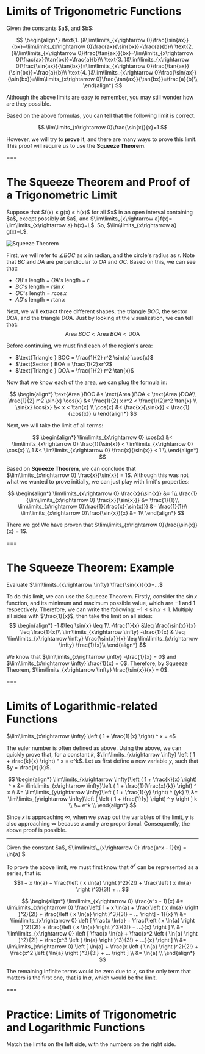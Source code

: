 # Limits of Trigonometric Functions

<Formula>
Given the constants $a$, and $b$:

$$
\begin{align*}
\text{1. }&\lim\limits_{x\rightarrow 0}\frac{\sin{ax}}{bx}=\lim\limits_{x\rightarrow 0}\frac{ax}{\sin{bx}}=\frac{a}{b}\\
\text{2. }&\lim\limits_{x\rightarrow 0}\frac{\tan{ax}}{bx}=\lim\limits_{x\rightarrow 0}\frac{ax}{\tan{bx}}=\frac{a}{b}\\
\text{3. }&\lim\limits_{x\rightarrow 0}\frac{\sin{ax}}{\tan{bx}}=\lim\limits_{x\rightarrow 0}\frac{\tan{ax}}{\sin{bx}}=\frac{a}{b}\\
\text{4. }&\lim\limits_{x\rightarrow 0}\frac{\sin{ax}}{\sin{bx}}=\lim\limits_{x\rightarrow 0}\frac{\tan{ax}}{\tan{bx}}=\frac{a}{b}\\ \end{align*}
$$

</Formula>

Although the above limits are easy to remember, you may still wonder how are they possible.

Based on the above formulas, you can tell that the following limit is correct.

$$
\lim\limits_{x\rightarrow 0}\frac{\sin{x}}{x}=1
$$

However, we will try to **prove** it, and there are many ways to prove this limit. This proof will require us to use the **Squeeze Theorem**.

===

# The Squeeze Theorem and Proof of a Trigonometric Limit

<Theorem title="Squeeze Theorem">
Suppose that $f(x) ≤ g(x) ≤ h(x)$ for all $x$ in an open interval containing $a$, except possibly at $a$, and $\lim\limits_{x\rightarrow a}f(x)= \lim\limits_{x\rightarrow a} h(x)=L$. So, $\lim\limits_{x\rightarrow a} g(x)=L$.

</Theorem>

![Squeeze Theorem](/materials/squeeze_theorem_proof.png "Squeeze Theorem")

First, we will refer to $\angle BOC$ as $x$ in radian, and the circle's radius as $r$. Note that $BC$ and $DA$ are perpendicular to $OA$ and $OC$. Based on this, we can see that:

- $OB$'s length = $OA$'s length = $r$
- $BC$'s length = $r \sin{x}$
- $OC$'s length = $r \cos{x}$
- $AD$'s length = $r \tan{x}$

Next, we will extract three different shapes; the triangle $BOC$, the sector $BOA$, and the triangle $DOA$. Just by looking at the visualization, we can tell that:
$$ \text{Area }BOC \lt \text{Area }BOA \lt \text{DOA} $$

Before continuing, we must find each of the region's area:

- $\text{Triangle } BOC = \frac{1}{2} r^2 \sin{x} \cos{x}$
- $\text{Sector } BOA = \frac{1}{2}xr^2$
- $\text{Triangle } DOA = \frac{1}{2} r^2 \tan{x}$

Now that we know each of the area, we can plug the formula in:

$$
\begin{align*}
\text{Area }BOC &<  \text{Area }BOA < \text{Area }DOA\\
\frac{1}{2} r^2 \sin{x} \cos{x} &< \frac{1}{2} x r^2 < \frac{1}{2}r^2 \tan{x} \\
\sin{x} \cos{x} &< x < \tan{x} \\
\cos{x} &< \frac{x}{\sin{x}} < \frac{1}{\cos{x}} \\
\end{align*}
$$

Next, we will take the limit of all terms:

$$
\begin{align*}
\lim\limits_{x\rightarrow 0} \cos{x} &< \lim\limits_{x\rightarrow 0} \frac{1}{\sin{x}} < \lim\limits_{x\rightarrow 0} \cos{x} \\
1 &< \lim\limits_{x\rightarrow 0} \frac{x}{\sin{x}} < 1 \\
\end{align*}
$$

Based on **Squeeze Theorem**, we can conclude that $\lim\limits_{x\rightarrow 0} \frac{x}{\sin{x}} = 1$. Although this was not what we wanted to prove initially, we can just play with limit's properties:

$$
\begin{align*}
\lim\limits_{x\rightarrow 0} \frac{x}{\sin{x}} &= 1\\
\frac{1}{\lim\limits_{x\rightarrow 0} \frac{x}{\sin{x}}} &= \frac{1}{1}\\
\lim\limits_{x\rightarrow 0}\frac{1}{\frac{x}{\sin{x}}} &= \frac{1}{1}\\
\lim\limits_{x\rightarrow 0}\frac{\sin{x}}{x} &= 1\\
\end{align*}
$$

There we go! We have proven that $\lim\limits_{x\rightarrow 0}\frac{\sin{x}}{x} = 1$.

===

# The Squeeze Theorem: Example

<Example>
Evaluate $\lim\limits_{x\rightarrow \infty} \frac{\sin{x}}{x}=...$
</Example>

To do this limit, we can use the Squeeze Theorem. Firstly, consider the $\sin{x}$ function, and its minimum and maximum possible value, which are $-1$ and $1$ respectively. Therefore, we can write the following:
$-1 \leq \sin{x} \leq 1$. Multiply all sides with $\frac{1}{x}$, then take the limit on all sides:
$$
\begin{align*}
-1 &\leq \sin{x} \leq 1\\
-\frac{1}{x} &\leq \frac{\sin{x}}{x} \leq \frac{1}{x}\\
\lim\limits_{x\rightarrow \infty} -\frac{1}{x} & \leq \lim\limits_{x\rightarrow \infty} \frac{\sin{x}}{x} \leq \lim\limits_{x\rightarrow \infty} \frac{1}{x}\\
\end{align*}
$$

We know that $\lim\limits_{x\rightarrow \infty} -\frac{1}{x} = 0$ and $\lim\limits_{x\rightarrow \infty} \frac{1}{x} = 0$. Therefore, by Squeeze Theorem, $\lim\limits_{x\rightarrow \infty} \frac{\sin{x}}{x} = 0$. 

===

# Limits of Logarithmic-related Functions

<Formula>
$\lim\limits_{x\rightarrow \infty} \left ( 1 + \frac{1}{x} \right) ^ x = e$
</Formula>

The euler number is often defined as above. Using the above, we can quickly prove that, for a constant $k$, $\lim\limits_{x\rightarrow \infty} \left ( 1 + \frac{k}{x} \right) ^ x = e^k$.
Let us first define a new variable $y$, such that $y = \frac{x}{k}$.

$$
\begin{align*}
\lim\limits_{x\rightarrow \infty}\left ( 1 + \frac{k}{x} \right) ^ x
&= \lim\limits_{x\rightarrow \infty}\left ( 1 + \frac{1}{\frac{x}{k}} \right) ^ x \\
&= \lim\limits_{y\rightarrow \infty}\left ( 1 + \frac{1}{y} \right) ^ {yk} \\
&= \lim\limits_{y\rightarrow \infty}\left [ \left ( 1 + \frac{1}{y} \right) ^ y \right ] k \\
&= e^k \\
\end{align*}
$$

Since $x$ is approaching $\infty$, when we swap out the variables of the limit, $y$ is also approaching $\infty$ because $x$ and $y$ are proportional. Consequently, the above proof is possible.

---

<Formula>
Given the constant $a$, $\lim\limits\_{x\rightarrow 0} \frac{a^x - 1}{x} = \ln{a} $
</Formula>

To prove the above limit, we must first know that $a^x$ can be represented as a series, that is:  
$$1 + x \ln{a} + \frac{\left ( x \ln{a} \right )^2}{2!} + \frac{\left ( x \ln{a} \right )^3}{3!} + ...$$

$$
\begin{align*}
\lim\limits_{x\rightarrow 0} \frac{a^x - 1}{x}
&= \lim\limits_{x\rightarrow 0} \frac{\left[ 1 + x \ln{a} + \frac{\left ( x \ln{a} \right )^2}{2!} + \frac{\left ( x \ln{a} \right )^3}{3!} + ... \right] - 1}{x} \\
&= \lim\limits_{x\rightarrow 0} \left [ \frac{x \ln{a} + \frac{\left ( x \ln{a} \right )^2}{2!} + \frac{\left ( x \ln{a} \right )^3}{3!} + ...}{x} \right ] \\
&= \lim\limits_{x\rightarrow 0} \left [ \frac{x \ln{a} + \frac{x^2 \left ( \ln{a} \right )^2}{2!} + \frac{x^3 \left ( \ln{a} \right )^3}{3!} + ...}{x} \right ] \\
&= \lim\limits_{x\rightarrow 0} \left [ \ln{a} + \frac{x \left ( \ln{a} \right )^2}{2!} + \frac{x^2 \left ( \ln{a} \right )^3}{3!} + ... \right ] \\
&= \ln{a} \\
\end{align*}
$$

The remaining infinite terms would be zero due to $x$, so the only term that matters is the first one, that is $\ln{a}$, which would be the limit.

===

# **Practice:** Limits of Trigonometric and Logarithmic Functions

Match the limits on the left side, with the numbers on the right side.

<Match
  id="limit-trig-1"
  left="#\lim\limits_{x\rightarrow \infty} \frac{\csc^{-1}{(x)}}{x^2 - x}#"
  right="#0#"
/>
<Match
  id="limit-trig-2"
  left="#\lim\limits_{a\rightarrow \infty} \frac{\tan^{-1}{a}}{a}#"
  right="#1#"
/>
<Match
  id="limit-trig-3"
  left="#\lim\limits_{x\rightarrow 0} \frac{\left(1-\cos\left(4x\right)\right)}{2x\sin\left(x\right)}#"
  right="#4#"
/>
<Match
  id="limit-trig-4"
  left="#\lim\limits_{x\rightarrow 0} \frac{\sin{x}+\tan{x}}{\tan{2x}-\sin{x}}#"
  right="#2#"
/>
<Match
  id="limit-trig-5"
  left="#\lim\limits_{x\rightarrow 0} \frac{\cos{17x} - \cos{8x}}{\cos{7x} - \cos{2x}}#"
  right="#5#"
/>
<Match
  id="limit-log-1"
  left="#\lim\limits_{x\rightarrow 0} \ln{ \left [ (1 + 3x)^{\frac{1}{x}} \right ] }#"
  right="#3#"
/>
<Match
  id="limit-log-2"
  left="#\lim\limits_{x\rightarrow 0} \frac{3^{2x} - 2^{-x}3^x}{x 2^{-x} 3^x}#"
  right="#6#"
/>
